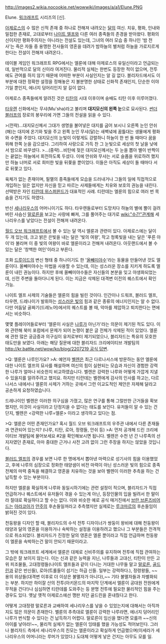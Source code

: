 http://images2.wikia.nocookie.net/wowwiki/images/a/a1/Elune.PNG

Elune. [[워크래프트]] 시리즈의 [신].

[[아제로스]]의 수 많은 신적 존재 중 하나로 전해져 내려오는 [[달]]의 여신.  치유, 평화, 인내와 밀접한 존재로, 고대로부터 [[나이트 엘프]]와 다른 여러 종족들의 존경을 받아왔다. 평화의 신이지만 평화주의자는 아니라는 전설도 있는데, 그녀의 여러 모습 중 하나인 '밤 전사'는 죽은 자들 중 용맹한 전사들의 영혼을 데려가 밤하늘의 별처럼 하늘을 가로지르게 한다는 전설이 전해져 내려온다..

테이블 게임인 워크래프트 RPG에서는 엘룬에 대해 아제로스의 유일신이라고 언급되는데, 일반적으로 달의 신이라 여겨진다. 물리적 실체는 한번도 등장한 적이 없으며, 전투에도 관여를 하지 않기 때문에 어떠한 부분이 사실인지는 알 길 없다. 블리자드에서도 이 부분에 대한 정확한 설정을 정해놓은 지 불분명한 상태로 신화적 존재인지, 단순한 이야기일 뿐인지, 에너지 덩어리인지 알 길이 없다.

아제로스 종족들에게 알려진 것은 [[티탄(워크래프트)|티탄]]의 시대 이후이며 숭배도 티탄 이후 이루어졌다.

[[타우렌]] 신화에서는 무샤(Mu'sha)라고 불리며 '''대지모신의 왼쪽 눈'''으로 묘사된다. [[썬더 블러프]]의 장로의 봉우리에 가면 그들의 전설을 읽을 수 있다.

>(전략)…대지모신께서 그대가 생명을 불어넣은 대지를 굽어 보시니 오른쪽 눈인 안쉬(해)는 대지에 온기와 빛을 주고 왼쪽 눈인 무샤(달)는 새벽녘에 꿈틀대는 생물에게 평화와 수면을 주었다. 대지모신의 눈빛이 이렇게도 강렬하니 하늘이 한 번 돌 때마다 꿈을 위해 한쪽 눈을 감으셨다. 그리하여 사랑으로 가득 찬 그 눈빛으로 세상의 첫 날을 낮에서 밤으로 바꾸셨다.
>…(중략)…비탄에 젖은 대지모신께서는 두 눈을 뽑아 별이 반짝이는 끝없는 하늘에서 회전하도록 두셨다. 이에 안쉬와 무샤는 서로 슬픔을 위로하려 했지만 하늘 너머로 서로 희미한 빛을 뒤쫒을 뿐이었다. 이들은 아직도 세상이 돌 때마다 서로 뒤쫓고 있다.

육체가 없는 존재이며, 필멸의 종족들에게 모습을 드러내거나 그들의 일에 직접적으로 개입하는 일은 없지만 자신을 믿고 따르는 사제들에게는 치유와 보호의 권능을 내린다. 선택받은 자인 [[티란데 위스퍼윈드]]가 대표적인 사례. 티란데는 엘룬의 힘으로 여러 번 목숨을 건지기도 하였다.

반신 [[세나리우스]]의 어머니이기도 하다. 타우렌들로부터 도망치다 하늘의 별에 뿔이 걸려버린 사슴신 [[말로른]]을 보고는 사랑에 빠져, 그를 풀어주는 대가로 [[wiki:"수간"관계해]] 세나리우스를 낳았다는 전설이 전해져 내려온다.

[[월드 오브 워크래프트]]에서 볼 수 있는 달 역시 엘룬과 관련이 있다. 아제로스에는 달이 두 개 있는데, 크고 밝은 은빛을 내는 달은 '빛의 여왕', 작고 청록빛을 내는 달은 '푸른 아이'라 불리며 이 중 빛의 여왕이 바로 엘룬이라고 전해져 내려온다. 아웃랜드에서 볼 수 있는 달은 '창백한 여인'이라고 부른다. 

조화 [[드루이드(월드 오브 워크래프트)|드루이드]]의 변신 형태 중 하나이기도 한 '[[올빼미야수]]'라는 동물을 만들어낸 것도 엘룬이다. 올빼미야수는 마법을 사용할 수 있는데, 이는 성스러운 장소를 지키게 하도록 엘룬이 내린 권능이다. 하지만 후에 올빼미야수들은 자신들의 본분을 잊고 야생화되었는데, 신전 주변을 돌아다니게 된다. 이는 지금은 삭제된 대격변 이전의 퀘스트에서 확인 가능.

나이트 엘프 사제의 기술들은 엘룬의 힘을 빌린 것이다. 인간이나 드워프, 블러드 엘프, 타우렌, 드레나이가 발휘하는 [[성스러운 빛]]의 힘과 같은 종류의 에너지인지는 알 수 없다. 다만 어둠달 골짜기(드레노어)에서의 퀘스트를 볼 때, 악마를 제압하고 퇴치한다는 면에서는 비슷하다.

몇몇 플레이어들로부터 '엘룬이 사실은 [[나루]]가 아닌가'라는 의문이 제기된 적도 있다. 이와 관련해 북미 포럼에서 문제가 되어 논쟁이 붙은 글 전체가 삭제된 적이 있었다. 엘룬에 관한 많은 궁금증과 의구심이 유저로부터 제기되었으나, 블리자드는 특유의 모호한 태도만을 보였다. 아래는 해당 질문에 대한 블리자드 크리에이티브 개발팀의 [[http://kr.battle.net/wow/ko/blog/2207219 공식 답변]].


>Q: 엘룬은 나루인가요?
>A: 예언자 [[벨렌]]은 최근 다르나서스에 방문하는 동안 엘룬에 대한 나이트 엘프의 묘사를 해설하며 여신의 힘이 실현되는 모습과 자신이 경험한 강력한 나루가 얼마나 비슷한지 비교하였습니다. 벨렌은 강력한 나루와 어떻게 가깝게 지낼 수 있을지를 알려주려고 했지요. 하지만 티란데는 벨렌에게 감사의 인사를 하고는, 다르나서스 내에서나 엘룬의 사제가 거하는 곳에서 그런 이교도적인 제안은 자제해 달라고 공손하게 요청하였습니다.

드레나이인 벨렌은 이러한 의구심을 가졌고, 많은 연구를 통해 그럴만한 근거들을 확보했지만, 이것이 사실이라고 단정지을 수 없다는 태도를 보인다. 유저들이 알 수 있는 건 단지, 벨렌은 <강력한 나루=엘룬> 이라고 생각하고 있다는 점.

>Q: 엘룬은 어떤 존재인가요? 혹시 월드 오브 워크래프트의 우주관 내에서 다른 존재들과 연관되어 있는지? (나루, 티탄, 로아, 정령들, 안쉬 등)
>A: 먼저 공개해 드린 크리에이티브 개발팀에 물어보세요 #2을 확인해보시면 됩니다. 벨렌은 수천 년 간 나루족의 선지자였던 존재로, 아마 중대한 근거나 사전 고려 없이 그런 주장을 하지는 않았을 것입니다.

[[블러드 엘프]]의 경우를 보면 나루 한 명에게서 뽑아낸 마력으로 성기사의 힘을 이용했었고, 후에 나루의 심장으로 정화한 태양샘이 비전 마력이 아닌 성스러운 빛의 힘으로 종족 전체의 마력 중독을 해결하고 영혼을 치유하는 것을 보아 벨렌이 이러한 추측을 하는 건 납득할 수 있는 부분이다.

하지만 엘룬을 확실하게 나루와 동일시하기에는 관련 설정이 적으며, 블리자드가 직접 언급하거나 퀘스트에서 유저들이 겪을 수 있는게 아닌, 등장인물의 입을 빌려서 한 말이라 절대로 확실하다고 할 수는 없다. 이와 비슷한 예로 공식 매거진에서 [[브란 브론즈비어드]]는 [[아라코아]]가 [[안주]]의 후손들일꺼라고 추측했지만 실제로는 [[루크마르]]의 후손들임이 밝혀진 것이 있다.

천둥왕을 디자인 할 때, 블리자드의 수석 전투 디자이너가 쌍둥이 왕비에 대해 천둥왕이 태양과 달의 영혼을 이용하거나 속박하는 설정을 이용하려고 했으나 그 부분들은 전격적으로 취소되었다. 블리자드가 진정한 달의 영혼은 엘룬 뿐이라고 직접 언급하며 천둥왕이 엘룬을 속박하는건 말이 안되기 때문이라고.

그 밖에 워크래프트 세계에서 엘룬은 대체로 신비주의를 유지하며 전투에 직접 관여하는 모습은 잘 보이지 않는다. 이는 신과 같은 능력을 지닌, 나루들과 고대신, 티탄이 만든 고위 피조물들, 고대정령들(나이트 엘프들과 같이 다니는 거대한 나무들 말고 [[말로른]], [[골드린]]과 같은 반신들), 로아(트롤들이 섬기는 하급 신들. 일부는 강력하다.), 정령왕들, ~~용의 위상들(대격변 이후로 더 이상은 불멸자가 아니다),~~ 기타 불멸자들과 차별화되는 부분. 하지만 하이잘 산의 전투(아키몬드의 마지막 단계에서 엘룬이 공대원 전원에게 무적을 건다!)나 심심하면 티란데를 도와주는 등 분명 전투에 필요한 물리적인 힘을 주는 경우도 있다. 옛날 옛적 아제로스에선 깽판 치던 골드린을 혼내줬다고 한다.

어떻게 고대정령 말로른과 교배하여 세나리우스를 낳을 수 있었는지에 대해서는 아직까지도 많은 의문이 존재한다. 벨룬의 추측대로 엘룬이 강력한 나루라면, 에너지 덩어리인 나루가 번식할 수 있다는 건 납득하기 어렵다. 말로른이 임신을 했다면 모를까 ~~신의 아이를 낳아라!~~, 물리적 실체가 없는 엘룬이 잉태를 했을 가능성도 적어보인다. 그러나 블리자드 측에서 세나리우스의 친모는 엘룬이라고 확실하게 언급했으며(이세라가 세나리우스의 어머니라는 루머가 있었다.) 도대체 어떻게 낳은 건지는 아무도 모를 일.
